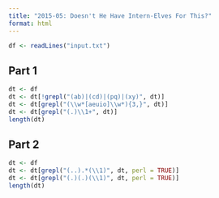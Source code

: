 ```yaml
---
title: "2015-05: Doesn't He Have Intern-Elves For This?"
format: html
---
```


```r
df <- readLines("input.txt")
```

## Part 1

```r
dt <- df
dt <- dt[!grepl("(ab)|(cd)|(pq)|(xy)", dt)]
dt <- dt[grepl("(\\w*[aeuio]\\w*){3,}", dt)]
dt <- dt[grepl("(.)\\1+", dt)]
length(dt)
```

## Part 2

```r
dt <- df
dt <- dt[grepl("(..).*(\\1)", dt, perl = TRUE)]
dt <- dt[grepl("(.)(.)(\\1)", dt, perl = TRUE)]
length(dt)
```

